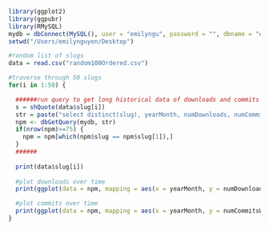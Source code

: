 
```r
library(ggplot2)
library(ggpubr)
library(RMySQL)
mydb = dbConnect(MySQL(), user = "emilyngu", password = "", dbname = "emily", host = "127.0.0.1")
setwd("/Users/emilynguyen/Desktop")

#random list of slugs
data = read.csv("random100Ordered.csv")

#traverse through 50 slugs
for(i in 1:50) {

  ######run query to get long historical data of downloads and commits for each slug
  s = shQuote(data$slug[i])
  str = paste("select distinct(slug), yearMonth, numDownloads, numCommitsWithDups from marxist_NPMImportant120kMonthlySlugA_pydriller_NoOutlier where slug =", s)
  npm <- dbGetQuery(mydb, str)
  if(nrow(npm)>=75) {
    npm = npm[which(npm$slug == npm$slug[1]),]
  }
  ######
  
  print(data$slug[i])
  
  #plot downloads over time
  print(ggplot(data = npm, mapping = aes(x = yearMonth, y = numDownloads, group = 1))+ geom_smooth(method = "loess") + geom_line() + geom_point() + xlab("Date") + ylab("Number of Downloads") + ggtitle(s) + theme(axis.text.x = element_text(angle = 90)))

  #plot commits over time
  print(ggplot(data = npm, mapping = aes(x = yearMonth, y = numCommitsWithDups, group = 1))+ geom_smooth(method = "loess") + geom_line() + geom_point() + xlab("Date") + ylab("Number of Commits") + ggtitle(s) + theme(axis.text.x = element_text(angle = 90)))
}

```
